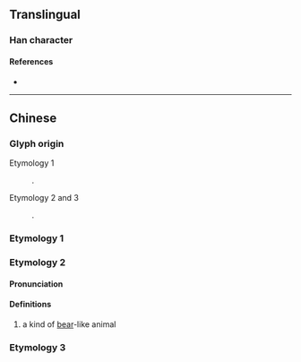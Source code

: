 {{also|獵}}
{{character info}}
==Translingual==
{{Han simplified forms|獵|猟|猎}}

===Han character===
{{Han char|rn=94|rad=犬|as=08|sn=11|four=4426|canj=KHTA|ids=⿰犭昔}}

====References====
* {{Han ref|kx=0712.250|dkj=20472|dj=1125.010|hdz=21351.110|uh=730E|ud=29454}}

----

==Chinese==

===Glyph origin===
{{Han etym}}
; Etymology 1
: {{Han simp|獵|f=巤|t=昔}}.
; Etymology 2 and 3
: {{Han compound|犬|昔|ls=psc|c1=s|c2=p|t1=dog}}.

===Etymology 1===
{{zh-see|獵}}

===Etymology 2===
{{zh-forms}}

====Pronunciation====
{{zh-pron
|m=xī,xí,1nb=Mainland,2nb=Taiwan
|mc=y
|oc=y
|cat=n
}}

====Definitions====
{{zh-hanzi}}

# {{lb|zh|Chinese mythology}} a kind of [[bear]]-like animal

===Etymology 3===
{{zh-see|㹱|v}}